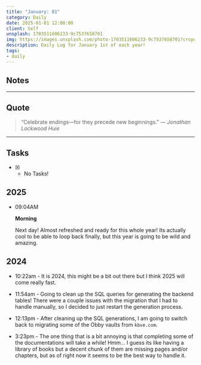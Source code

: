 ```yaml
---
title: "January: 01"
category: Daily
date: 2025-01-01 12:00:00
client: Self
unsplash: 1703511606233-9c7537658701
img: https://images.unsplash.com/photo-1703511606233-9c7537658701?crop=entropy&cs=srgb&fm=jpg&ixid=MnwzNjM5Nzd8MHwxfHJhbmRvbXx8fHx8fHx8fDE2ODE3NDg2ODY&ixlib=rb-4.0.3&q=85
description: Daily Log for January 1st of each year!
tags:
- daily
---
```




## Notes

---

## Quote

>  “Celebrate endings—for they precede new beginnings.” 
>  — <cite>Jonathan Lockwood Huie</cite>

---

## Tasks

- [X] - No Tasks!


## 2025

-   09:04AM

    **Morning**

    Next day! Almost refreshed and ready for this whole year!
    Its actually cool to be able to loop back finally, but this year is going to be wild and amazing.

<Adsense />


## 2024

- 10:22am - It is 2024, this might be a bit out there but I think 2025 will come really fast.

- 11:54am - Going to clean up the SQL queries for generating the backend tables!
    There were a couple issues with the migration that I had to handle manually, so I decided to just restart the generation process.

- 12:13pm - After cleaning up the SQL generations, I am going to switch back to migrating some of the Obby vaults from `kbve.com`.

- 3:23pm - The one thing that is a bit annoying is that completing some of the documentations will take a while! Hmm...
    I guess its like having a library of books but a decent chunk of them are missing pages and/or chapters, but as of right now it seems to be the best way to handle it.
